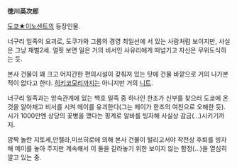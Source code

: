 '''徳川英次郎'''

[[도쿄★이노센트]]의 등장인물.

너구리 일족의 요괴로, 도쿠가와 그룹의 경영 최일선에 서 있는 사람처럼 보이지만, 사실은 그냥 재벌2세. 얼핏 보면 일은 거의 비서인 사유리에게 떠넘기고 자신은 무위도식하는 듯.

본사 건물이 꽤 크고 어지간한 편의시설이 갖춰져 있는 탓에 건물 바깥으로 거의 나가본 적이 없다고 한다. [[히키코모리]]까지는 아니지만 거의 [[니트]].

너구리 일족과는 앙숙관계에 있는 백호 일족 중 하나인 한조가 신부를 찾으러 도쿄에 온 것을 알아채고 비서를 시켜 메이를 유괴한다(그는 메이가 한조의 여친으로 오해한 듯). 시가 1000만엔 상당의 꽃병을 깼다는 핑계로 알바를 빙자해 사실상 감금(…)시키기까지.

깜짝 놀란 지토세,안젤라,미쓰히로에 의해 본사 건물이 털리고서야 작전상 후퇴를 빙자해 메이를 놓아 주지만 계속해서 이 둘을 갈라놓기 위한 보이지 않는 함정(…)을 열심히 깔고 있는 중.
